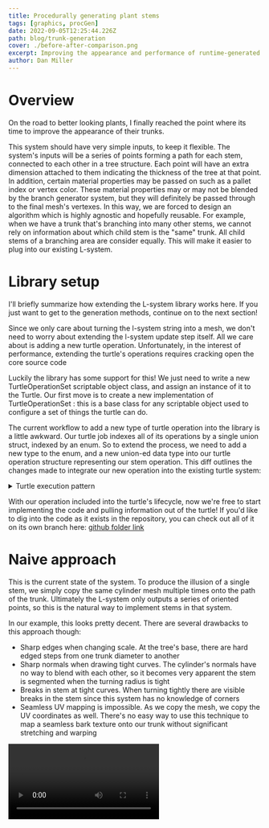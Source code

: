 ```yaml
---
title: Procedurally generating plant stems
tags: [graphics, procGen]
date: 2022-09-05T12:25:44.226Z
path: blog/trunk-generation
cover: ./before-after-comparison.png
excerpt: Improving the appearance and performance of runtime-generated branching trees
author: Dan Miller
---
```


# Overview

On the road to better looking plants, I finally reached the point where its time to improve the appearance of their trunks. 

This system should have very simple inputs, to keep it flexible. The system's inputs will be a series of points forming a path for each stem, connected to each other in a tree structure. Each point will have an extra dimension attached to them indicating the thickness of the tree at that point. In addition, certain material properties may be passed on such as a pallet index or vertex color. These material properties may or may not be blended by the branch generator system, but they will definitely be passed through to the final mesh's vertexes. In this way, we are forced to design an algorithm which is highly agnostic and hopefully reusable. For example, when we have a trunk that's branching into many other stems, we cannot rely on information about which child stem is the "same" trunk. All child stems of a branching area are consider equally. This will make it easier to plug into our existing L-system.

# Library setup

I'll briefly summarize how extending the L-system library works here. If you just want to get to the generation methods, continue on to the next section!

Since we only care about turning the l-system string into a mesh, we don't need to worry about extending the l-system update step itself. All we care about is adding a new turtle operation. Unfortunately, in the interest of performance, extending the turtle's operations requires cracking open the core source code

Luckily the library has some support for this! We just need to write a new TurtleOperationSet scriptable object class, and assign an instance of it to the Turtle. Our first move is to create a new implementation of TurtleOperationSet : this is a base class for any scriptable object used to configure a set of things the turtle can do.

The current workflow to add a new type of turtle operation into the library is a little awkward. Our turtle job indexes all of its operations by a single union struct, indexed by an enum. So to extend the process, we need to add a new type to the enum, and a new union-ed data type into our turtle operation structure representing our stem operation. This diff outlines the changes made to integrate our new operation into the existing turtle system:

<details>
  <summary>Turtle execution pattern</summary>

```diff-CSharp
  public enum TurtleOperationType : byte
  {
      ADD_ORGAN,
+     ADD_STEM,
      ROTATE,
      SCALE_TRANSFORM,
  }

+   public struct TurtleStemPlacementOperation
+   {
+       public byte materialIndex;
+       public ushort radialResolution;
+       public float baseLength;
+       public float baseRadius;

+       public void Operate(
+           ref TurtleState state,
+           int indexInString,
+           SymbolString<float> sourceString,
+           ...)
+       {
+         ...
+       }
+   }

  [StructLayout(LayoutKind.Explicit)]
  public struct TurtleOperation
  {
      [FieldOffset(0)] public TurtleOperationType operationType;
+     [FieldOffset(1)] public TurtleStemPlacementOperation stemOperation;
      [FieldOffset(1)] public TurtleOrganOperation meshOperation;
      [FieldOffset(1)] public TurtleScaleOperation scaleOperation;
      [FieldOffset(1)] public TurtleRotationOperation rotationOperation;

      public void Operate(
          ref TurtleState currentState,
          int indexInString,
          SymbolString<float> sourceString,
          ...)
      {
          switch (operationType)
          {
              case TurtleOperationType.ADD_ORGAN:
                  meshOperation.Operate(ref currentState, indexInString, sourceString, ...);
                  return;
+             case TurtleOperationType.ADD_STEM:
+                 stemOperation.Operate(ref currentState, indexInString, sourceString, ...);
+                 return;
              case TurtleOperationType.ROTATE:
                  rotationOperation.Operate(ref currentState, indexInString, sourceString);
                  return;
              case TurtleOperationType.SCALE_TRANSFORM:
                  scaleOperation.Operate(ref currentState, indexInString, sourceString);
                  return;
              default:
                  return;
          }
      }
  }


  [BurstCompile]
  public struct TurtleCompilationJob : IJob
  {
      [ReadOnly]
      public SymbolString<float> symbols;
      [ReadOnly]
      public NativeHashMap<int, TurtleOperation> operationsByKey;

      public TmpNativeStack<TurtleState> nativeTurtleStack;
      public CustomRuleSymbols customRules;
      public TurtleState currentState;

      public void Execute()
      {
          for (int symbolIndex = 0; symbolIndex < symbols.Length; symbolIndex++)
          {
              var symbol = symbols[symbolIndex];
              if (symbol == customRules.branchOpenSymbol)
              {
                  nativeTurtleStack.Push(currentState);
                  continue;
              }
              if (symbol == customRules.branchCloseSymbol)
              {
                  currentState = nativeTurtleStack.Pop();
                  continue;
              }
              if (operationsByKey.TryGetValue(symbol, out var operation))
              {
                  operation.Operate(
                      ref currentState,
                      symbolIndex,
                      symbols,
                      ...);
              }
          }
      }
  }
```
</details>

With our operation included into the turtle's lifecycle, now we're free to start implementing the code and pulling information out of the turtle! If you'd like to dig into the code as it exists in the repository, you can check out all of it on its own branch here: [github folder link](https://github.com/dsmiller95/LindenmayerPlantSimulation/tree/custom-stems/Packages/com.dman.l-system/Runtime/UnityObjects/TurtleOperations/TurtleStemTrunkComposite)

# Naive approach

This is the current state of the system. To produce the illusion of a single stem, we simply copy the same cylinder mesh multiple times onto the path of the trunk. Ultimately the L-system only outputs a series of oriented points, so this is the natural way to implement stems in that system.

In our example, this looks pretty decent. There are several drawbacks to this approach though:
- Sharp edges when changing scale. At the tree's base, there are hard edged steps from one trunk diameter to another
- Sharp normals when drawing tight curves. The cylinder's normals have no way to blend with each other, so it becomes very apparent the stem is segmented when the turning radius is tight
- Breaks in stem at tight curves. When turning tightly there are visible breaks in the stem since this system has no knowledge of corners
- Seamless UV mapping is impossible. As we copy the mesh, we copy the UV coordinates as well. There's no easy way to use this technique to map a seamless bark texture onto our trunk without significant stretching and warping





<Video src="./basic-mesh-copy.mp4" caption="The naive approach of copying many cylinders in a path" />


An easy way to expand on this is by welding the vertices of each mesh to each other.

# Welded cylinders

At this point we will abandon the idea of "copying" meshes, instead our system will dynamically generate all vertices and triangles for the trunk. Each stem segment will be replaced with only one circle of vertexes, and will draw triangles connecting to the previous stem segment to build the cylinder. The circle's orientation will come directly from the orientation used to copy the mesh, and triangles will be connected based on angle from the local y-axis. This is how that looks, compared to our previous approach. Note how the corners on the tightly curved fern fronds are much smoother:

<CompareSlider src1={copiedCylinders} src2={cylindersScronked} loop={false} />

This solves some of our problems! We no longer have sharp edges, and the normals blend nicely now that it is all in one connected mesh. No UVs yet. But, there is one problem! We have these weird scronkled regions wherever the tree branches into multiple segments. This is due to the fact that the organs' orientation actually rotate in multiple directions when splitting, this throws off the triangle linking.

## Descronkling

To visualize the base data, I rendered every stem "point" orientation as a basic axis visualizer. This comes from using the initial copy-mesh approach, and plugging in an axis indicator mesh. We can see that the orientation rotates nearly 180 degrees wherever the trunk splits:

<Video src="./orientation-visualization.mp4" caption="The local orientation of every stem segment in the plant" loop={false} />

We need to find a way to adjust our triangle indexes based on a rotational offset from the previous stem. Unfortunately, this means we must use *MATH* ! Don't worry though, most of it is handled by Matrix4x4 transformations for us. What we will do is project the y-axis of the next-segment onto the y-z plane of the previous-segment (in our coordinate system, x-axis is forward). Taking the angle between this projected vector and the y-axis vector of the previous-segment plane will give us our offset. Below is the code for this, unfortunately I don't have a good visualization for this. But I can recommend [this tool](https://www.falstad.com/dotproduct/) to help build intuition about dot-product's function.


<details>
  <summary>Offset Rotation calculation</summary>

```CSharp
/// <summary>
/// returns a value representing the rotation required to align the y axis of <paramref name="next"/> up as closely as possible to the y axis of <paramref name="parent"/>
/// </summary>
/// <param name="parent">the previous-stem orientation</param>
/// <param name="next">the next-stem orientation</param>
/// <returns>a value between -0.5 and 0.5, representing rotations about the x-axis from -180 to 180 degrees</returns>
static float GetNormalizedCircleOffset(Matrix4x4 parent, Matrix4x4 next)
{
    var parentBasisPlaneX = parent.MultiplyVector(new Vector3(0, 0, 1));
    var parentBasisPlaneY = parent.MultiplyVector(new Vector3(0, 1, 0));
    var parentBasisPlaneNormal = parent.MultiplyVector(new Vector3(1, 0, 0));

    var nextY = next.MultiplyVector(new Vector3(0, 1, 0));
    var nextYProjectedOnParentBasisPlane = ProjectOntoPlane(nextY, parentBasisPlaneX, parentBasisPlaneY);

    var angleOffset = Vector3.SignedAngle(parentBasisPlaneY, nextYProjectedOnParentBasisPlane, parentBasisPlaneNormal);
    return angleOffset / 360f;
}

static Vector3 ProjectOntoPlane(Vector3 projectionVector, Vector3 planeBasisX, Vector3 planeBasisY)
{
    var projectedX = planeBasisX * (Vector3.Dot(planeBasisX, projectionVector));
    var projectedY = planeBasisY * (Vector3.Dot(planeBasisY, projectionVector));
    return projectedX + projectedY;
}
```
</details>

With this normalized value, we can remap it to the # of vertices on our stem, and offset our triangle indexes accordingly:

```CSharp
// Add 1 to ensure the value is always positive. overflow will be handled by modulo operator when finding exact index.
var myCircleIndexOffset = (int)math.round((GetNormalizedCircleOffset(parentStem.orientation, pointTransform) + 1) * radialResolution);
```

<CompareSlider src1={cylindersScronked} src2={descronkled} loop={false} />

## Edge sliding

Much better, we've successfully descronkled our fern! There's one final touch we can improve though. The trunk becomes abruptly narrower when splitting. Currently, the first stem segment after a split is placed directly above the parent stem, so the cylinder downscales and overlaps with itself straight up. This produces the impression that the trunk first gets smaller, then splits in two. Ideally, this downscaling would also be accompanied with a movement in the new forward axis of each child stem segment, to imply that the trunk gets thinner at the same time as it splits off from the main trunk

We can fix this by offsetting all of the vertex circles by 1/2 of their length, effectively sliding the edge loops up along the mesh. Here's a comparison, it's a subtle difference but I think it helps. This also bears some benefit to the more tightly curved parts of the stem!

<CompareSlider src1={descronkled} src2={circleRingShifted} loop={false} />


# UV Mapping

Another drawback we can now address is seamless texturing! Our goal will be to wrap a seamlessly tiling texture around the trunk, and make sure it blends at least a little reasonably between stem segments and branching. The first approach we can try is wrapping the one axis of the uv map radially around the trunk. Luckily this part is pretty simple, we convert the angle to normalized coordinates in 0..1, and that's our x-coordinate! Easy... or so I thought. This approach actually requires an extra vertex in our circle mesh. Because UVs interpolate between vertexes, the very last vertex at uv `4/5` will interpolate down to the first vertex's `0/5` coordinate. So we need to break the mesh at the 0-th vertex, to make sure the uvs interpolate correctly. 

This is what we're missing without our extra vertex. Fixed mesh is on the right, improperly wrapped circle meshes on the left. It might be hard to catch, but sections of the tree on the left are blurrier and stretched due to the UVs interpolating at a higher gradient than they should be. With this issue fixed, the plant is looking pretty decent!

<CompareSlider src1={basicMapBrokenWrap} src2={basicMapFixedWrap} loop={false} />




# Texture Blending

Texture blending between different textures is something we'll want. The fresh growth tips of a tree never looks the same as the more gnarled, aged bark of the trunk, and we need to represent this smoothly!

To accomplish texture blending, we use the [Extra Vertex Data](https://github.com/dsmiller95/LindenmayerPlantSimulation/tree/master/Packages/com.dman.l-system#extra-vertex-data) l-system extension to indicate a texture-index in our shader, based on the depth of the L-system. In this case, we'll use 4 textures, each appearing less aged and more freshly grown. Here's the texture pallet itself, ordered top to bottom, left to right:

![The multi-species "bark" texture pallette](./bark_multi.png)

By mapping this onto our plant, we can get the thinnest stems looking much more realistically green. The texture blending shader also applies some adjustable fuzzing between adjacent textures in the map, which is why we will see spots of brown mixed in with the green.

<CompareSlider src1={basicMapFixedWrap} src2={textureBlendInitial} loop={false} />

Keen-eyed readers might recognize the new texture has no mipmaps, appearing more noisy. Those readers would be right! The shader currently accepts this texture as a texture3D with 4 z-levels to help with interpolation. But, when generating mipmaps on a texture that thin, unity will blend all of the z-levels together into an unrecognizable mess. So for now we just turn it off. To improve this the next shader version should probably use a Texure2D array and handle lerping between pallets manually.


# Performance

Since this is targeting real-time gameplay generation, any change we make must also consider how it affects performance. So, lets pull out the profiler! The meat of the new code we wrote is all inside the jobs threads, so we will compare how long the total mesh-building process takes with a mature tree. Another relevant property is the complexity of the resulting mesh. The previous method's pentagonal cylinder mesh used a total of 20 vertexes, and 16 triangles: a substantial sum compared to the new method's 6 vertexes and 10 triangles.

I selected the highest-value time for this process compared across about 10 different samples. This isn't the best way to gather info, but at least it gives us an idea of any large effects. here are the results:

![Starting performance](./performance-initial.png)

![Final performance](./performance-final.png)

Amazingly, our technique has actually decreased the time to run from 1.2ms to 0.9ms, almost 25% less time! My theory as to why is that even though we do more math per-stem-segment, this is offset by using nearly 1/4 the number of vertexes. The actual writing of data to memory isn't cheap, and the job generating our mesh bounds scales directly with vertex count. Overall, we see a 62% reduction in vertexes and a 22% reduction in triangles. This will make the resulting mesh much more performant to push onto the GPU, and to copy around in our game if we wish.

I'm very happy this solution does nothing to hamper the game speed, and in fact may speed it up slightly. I should be able to roll this out into Seeb Defender without concerns.

# Wrapping up

Overall, I consider this a great improvement over the existing system. I think there are yet many more details to consider, I'll summarize the possible next directions here:

1. Something similar to [Speed Tree's](https://docs.speedtree.com/doku.php?id=branchintersections) branch intersections would be phenomenal, but may not be practical under real-time gameplay constraints.
2. Normal blending along with uv mapping could improve smoothing at branch divisions
3. At the tree's branching points, the UVs are warped. Since we know an orientation change is happening there, this shifts the UV coordinates along with it. This is trickier to solve than the triangle matching problem, since if we simply remap the UVs for the first rotated circle we will also have to rotate the UVs for the next child circle.
4. The UVs are stretching out on the especially thin stems. This is because every stem segment wraps the whole texture's horizontal axis along its circumference, which means as the stems get thinner the texture will necessarily start compressing on itself. We'll need some way to adaptively tile or wrap textures around the stems to fix this problem.
5. Slightly unrelated to the stem generation, but revealed as a problem by this process. It would be ideal if the turtle system and this extension were completely separable. This would make the turtle system open to extension via composition, as opposed to requiring direct modification to the base library to add any new behavior.

Hopefully at some point in the future, I'll put up another post looking into at least one of these five improvements. Thanks for reading!
